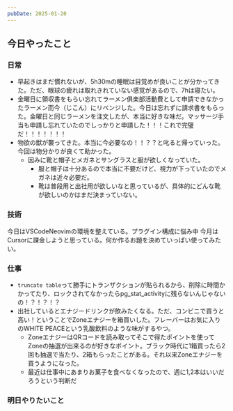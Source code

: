 ```yaml
---
pubDate: 2025-01-20
---
```



## 今日やったこと

### 日常

- 早起きはまだ慣れないが、5h30mの睡眠は目覚めが良いことが分かってきた。ただ、眼球の疲れは取れきれていない感覚があるので、7hは寝たい。
- 金曜日に領収書をもらい忘れてラーメン俱楽部活動費として申請できなかったラーメン而今（じこん）にリベンジした。今日は忘れずに請求書をもらった。金曜日と同じラーメンを注文したが、本当に好きな味だ。マッサージ手当も申請し忘れていたのでしっかりと申請した！！！これで完璧だ！！！！！！！
- 物欲の獣が襲ってきた。本当に今必要なの！！？？と叱ると帰っていった。今回は物分かりが良くて助かった。
	- 因みに靴と帽子とメガネとサングラスと服が欲しくなっていた。
		- 服と帽子は十分あるので本当に不要だけど、視力が下っていたのでメガネは近々必要だ。
		- 靴は普段用と出社用が欲しいなと思っているが、具体的にどんな靴が欲しいのかはまだ決まっていない。

### 技術

今日はVSCodeNeovimの環境を整えている。プラグイン構成に悩み中
今月はCursorに課金しようと思っている。何か作るお題を決めていっぱい使ってみたい。

### 仕事

- `truncate table`って勝手にトランザクションが貼られるから、削除に時間かかってたり、ロックされてなかったらpg_stat_activityに残らないんじゃないの！？！？！？
- 出社しているとエナジードリンクが飲みたくなる。ただ、コンビニで買うと高い！ということでZoneエナジーを箱買いした。フレーバーはお気に入りのWHITE PEACEという乳酸飲料のような味がするやつ。
	- ZoneエナジーはQRコードを読み取ってそこで得たポイントを使ってZoneの抽選が出来るのが好きなポイント。ブラック時代に1箱買ったら2回も抽選で当たり、2箱もらったことがある。それ以来Zoneエナジーを買うようになった。
	- 最近は仕事中にあまりお菓子を食べなくなったので、週に1,2本はいいだろうという判断だ


### 明日やりたいこと


